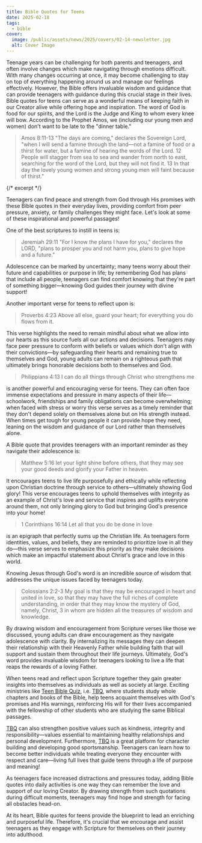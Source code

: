 ```yaml
---
title: Bible Quotes for Teens
date: 2025-02-18
tags:
  - bible
cover:
  image: /public/assets/news/2025/covers/02-14-newsletter.jpg
  alt: Cover Image
---
```


Teenage years can be challenging for both parents and teenagers, and often involve changes which make navigating through emotions difficult. With many changes occurring at once, it may become challenging to stay on top of everything happening around us and manage our feelings effectively. However, the Bible offers invaluable wisdom and guidance that can provide teenagers with guidance during this crucial stage in their lives. Bible quotes for teens can serve as a wonderful means of keeping faith in our Creator alive while offering hope and inspiration. The word of God is food for our spirits, and the Lord is the Judge and King to whom every knee will bow. According to the Prophet Amos, we (including our young men and women) don't want to be late to the "dinner table."

>Amos 8:11-13 "The days are coming," declares the Sovereign Lord, "when I will send a famine through the land—not a famine of food or a thirst for water, but a famine of hearing the words of the Lord. 12 People will stagger from sea to sea and wander from north to east, searching for the word of the Lord, but they will not find it. 13 In that day the lovely young women and strong young men will faint because of thirst."

{/* excerpt */}

Teenagers can find peace and strength from God through His promises with these Bible quotes in their everyday lives, providing comfort from peer pressure, anxiety, or family challenges they might face. Let's look at some of these inspirational and powerful passages!

One of the best scriptures to instill in teens is:

>Jeremiah 29:11 "For I know the plans I have for you," declares the LORD, "plans to prosper you and not harm you, plans to give hope and a future."

Adolescence can be marked by uncertainty; many teens worry about their future and capabilities or purpose in life; by remembering God has plans that include all people, teenagers can find comfort knowing that they're part of something bigger—knowing God guides their journey with divine support!

Another important verse for teens to reflect upon is:

>Proverbs 4:23 Above all else, guard your heart; for everything you do flows from it.

This verse highlights the need to remain mindful about what we allow into our hearts as this source fuels all our actions and decisions. Teenagers may face peer pressure to conform with beliefs or values which don't align with their convictions—by safeguarding their hearts and remaining true to themselves and God, young adults can remain on a righteous path that ultimately brings honorable decisions both to themselves and God.

>Philippians 4:13 I can do all things through Christ who strengthens me

is another powerful and encouraging verse for teens. They can often face immense expectations and pressure in many aspects of their life—schoolwork, friendships and family obligations can become overwhelming; when faced with stress or worry this verse serves as a timely reminder that they don't depend solely on themselves alone but on His strength instead. When times get tough for young people it can provide hope they need, leaning on the wisdom and guidance of our Lord rather than themselves alone.

A Bible quote that provides teenagers with an important reminder as they navigate their adolescence is:

>Matthew 5:16 let your light shine before others, that they may see your good deeds and glorify your Father in heaven.

It encourages teens to live life purposefully and ethically while reflecting upon Christian doctrine through service to others—ultimately showing God glory! This verse encourages teens to uphold themselves with integrity as an example of Christ's love and service that inspires and uplifts everyone around them, not only bringing glory to God but bringing God's presence into your home!

>1 Corinthians 16:14 Let all that you do be done in love

is an epigraph that perfectly sums up the Christian life. As teenagers form identities, values, and beliefs, they are reminded to prioritize love in all they do—this verse serves to emphasize this priority as they make decisions which make an impactful statement about Christ's grace and love in this world.

Knowing Jesus through God's word is an incredible source of wisdom that addresses the unique issues faced by teenagers today.

>Colossians 2:2-3 My goal is that they may be encouraged in heart and united in love, so that they may have the full riches of complete understanding, in order that they may know the mystery of God, namely, Christ, 3 in whom are hidden all the treasures of wisdom and knowledge.

By drawing wisdom and encouragement from Scripture verses like those we discussed, young adults can draw encouragement as they navigate adolescence with clarity. By internalizing its messages they can deepen their relationship with their Heavenly Father while building faith that will support and sustain them throughout their life journeys. Ultimately, God's word provides invaluable wisdom for teenagers looking to live a life that reaps the rewards of a loving Father.

When teens read and reflect upon Scripture together they gain greater insights into themselves as individuals as well as society at large. Exciting ministries like [Teen Bible Quiz](https://www.biblequiz), i.e. [TBQ](https://www.biblequiz.com), where students study whole chapters and books of the Bible, help teens acquaint themselves with God's promises and His warnings, reinforcing His will for their lives accompanied with the fellowship of other students who are studying the same Biblical passages.

[TBQ](https://www.biblequiz.com) can also strengthen positive values such as kindness, integrity and responsibility—values essential to maintaining healthy relationships and personal development. Furthermore, [TBQ](https://www.biblequiz.com) is a great platform for character building and developing good sportsmanship. Teenagers can learn how to become better individuals while treating everyone they encounter with respect and care—living full lives that guide teens through a life of purpose and meaning!

As teenagers face increased distractions and pressures today, adding Bible quotes into daily activities is one way they can remember the love and support of our loving Creator. By drawing strength from such quotations during difficult moments, teenagers may find hope and strength for facing all obstacles head-on.

At its heart, Bible quotes for teens provide the blueprint to lead an enriching and purposeful life. Therefore, it's crucial that we encourage and assist teenagers as they engage with Scripture for themselves on their journey into adulthood. 
